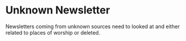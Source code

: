 # Unknown Newsletter


Newsletters coming from unknown sources need to looked at and either related to places of worship or deleted.
